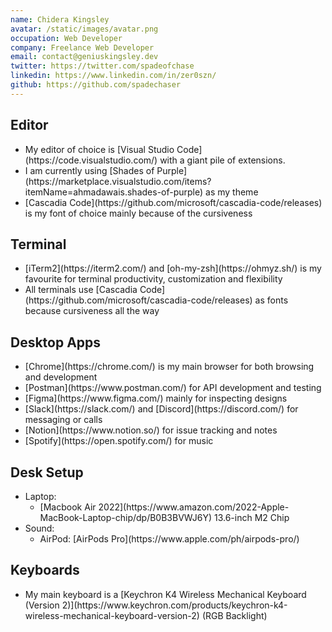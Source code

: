 ```yaml
---
name: Chidera Kingsley
avatar: /static/images/avatar.png
occupation: Web Developer
company: Freelance Web Developer
email: contact@geniuskingsley.dev
twitter: https://twitter.com/spadeofchase
linkedin: https://www.linkedin.com/in/zer0szn/
github: https://github.com/spadechaser
---
```


## Editor

<ul>
  <li>
    My editor of choice is [Visual Studio Code](https://code.visualstudio.com/) with a giant pile of
    extensions.
  </li>
  <li>
    I am currently using [Shades of
    Purple](https://marketplace.visualstudio.com/items?itemName=ahmadawais.shades-of-purple) as my
    theme
  </li>
  <li>
    [Cascadia Code](https://github.com/microsoft/cascadia-code/releases) is my font of choice mainly
    because of the cursiveness
  </li>
</ul>

## Terminal

<ul>
  <li>
    [iTerm2](https://iterm2.com/) and [oh-my-zsh](https://ohmyz.sh/) is my favourite for terminal
    productivity, customization and flexibility
  </li>
  <li>
    All terminals use [Cascadia Code](https://github.com/microsoft/cascadia-code/releases) as fonts
    because cursiveness all the way
  </li>
</ul>

## Desktop Apps

<ul>
  <li>[Chrome](https://chrome.com/) is my main browser for both browsing and development</li>
  <li>[Postman](https://www.postman.com/) for API development and testing</li>
  <li>[Figma](https://www.figma.com/) mainly for inspecting designs</li>
  <li>[Slack](https://slack.com/) and [Discord](https://discord.com/) for messaging or calls</li>
  <li>[Notion](https://www.notion.so/) for issue tracking and notes</li>
  <li>[Spotify](https://open.spotify.com/) for music</li>
</ul>

## Desk Setup

<ul>
  <li>
    Laptop:
    <ul>
      <li>
        [Macbook Air 2022](https://www.amazon.com/2022-Apple-MacBook-Laptop-chip/dp/B0B3BVWJ6Y)
        13.6-inch M2 Chip
      </li>
    </ul>
  </li>
  <li>
    Sound:
    <ul>
      <li>AirPod: [AirPods Pro](https://www.apple.com/ph/airpods-pro/)</li>
    </ul>
  </li>
</ul>

## Keyboards

<ul>
  <li>
    My main keyboard is a [Keychron K4 Wireless Mechanical Keyboard (Version
    2)](https://www.keychron.com/products/keychron-k4-wireless-mechanical-keyboard-version-2) (RGB
    Backlight)
  </li>
</ul>
